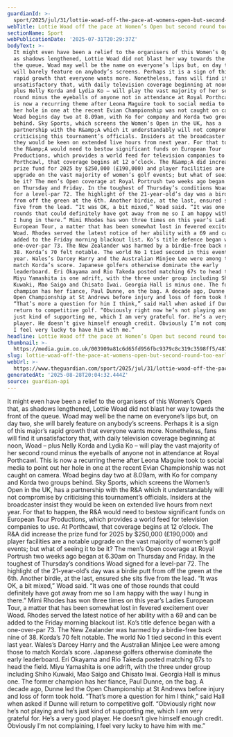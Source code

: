 ```yaml
---
guardianId: >-
  sport/2025/jul/31/lottie-woad-off-the-pace-at-womens-open-but-second-round-too-early-for-tv
webTitle: Lottie Woad off the pace at Women’s Open but second round too early for TV
sectionName: Sport
webPublicationDate: '2025-07-31T20:29:37Z'
bodyText: >-
  It might even have been a relief to the organisers of this Women’s Open that,
  as shadows lengthened, Lottie Woad did not blast her way towards the front of
  the queue. Woad may well be the name on everyone’s lips but, on day two, she
  will barely feature on anybody’s screens. Perhaps it is a sign of this major’s
  rapid growth that everyone wants more. Nonetheless, fans will find it
  unsatisfactory that, with daily television coverage beginning at noon, Woad –
  plus Nelly Korda and Lydia Ko – will play the vast majority of her second
  round minus the eyeballs of anyone not in attendance at Royal Porthcawl. This
  is now a recurring theme after Leona Maguire took to social media to point out
  her hole in one at the recent Evian Championship was not caught on camera.
  Woad begins day two at 8.09am, with Ko for company and Korda two groups
  behind. Sky Sports, which screens the Women’s Open in the UK, has a
  partnership with the R&amp;A which it understandably will not compromise by
  criticising this tournament’s officials. Insiders at the broadcaster insist
  they would be keen on extended live hours from next year. For that to happen,
  the R&amp;A would need to bestow significant funds on European Tour
  Productions, which provides a world feed for television companies to use. At
  Porthcawl, that coverage begins at 12 o’clock. The R&amp;A did increase the
  prize fund for 2025 by $250,000 (£190,000) and player facilities are a notable
  upgrade on the vast majority of women’s golf events; but what of seeing it to
  be it? The men’s Open coverage at Royal Portrush two weeks ago began at 6.30am
  on Thursday and Friday. In the toughest of Thursday’s conditions Woad signed
  for a level-par 72. The highlight of the 21-year-old’s day was a birdie putt
  from off the green at the 6th. Another birdie, at the last, ensured she sits
  five from the lead. “It was OK, a bit mixed,” Woad said. “It was one of those
  rounds that could definitely have got away from me so I am happy with the way
  I hung in there.” Mimi Rhodes has won three times on this year’s Ladies
  European Tour, a matter that has been somewhat lost in fevered excitement over
  Woad. Rhodes served the latest notice of her ability with a 69 and can be
  added to the Friday morning blackout list. Ko’s title defence began with a
  one-over-par 73. The New Zealander was harmed by a birdie-free back nine of
  38. Korda’s 70 felt notable. The world No 1 tied second in this event last
  year. Wales’s Darcey Harry and the Australian Minjee Lee were among those to
  match Korda’s score. Japanese golfers otherwise dominate the early
  leaderboard. Eri Okayama and Rio Takeda posted matching 67s to head the field.
  Miyu Yamashita is one adrift, with the three under group including Shiho
  Kuwaki, Mao Saigo and Chisato Iwai. Georgia Hall is minus one. The former
  champion has her fiance, Paul Dunne, on the bag. A decade ago, Dunne led the
  Open Championship at St Andrews before injury and loss of form took hold.
  “That’s more a question for him I think,” said Hall when asked if Dunne will
  return to competitive golf. “Obviously right now he’s not playing and he’s
  just kind of supporting me, which I am very grateful for. He’s a very good
  player. He doesn’t give himself enough credit. Obviously I’m not complaining,
  I feel very lucky to have him with me.”
headline: Lottie Woad off the pace at Women’s Open but second round too early for TV
thumbnail: >-
  https://media.guim.co.uk/003909a81c6d65fd956fbc9379c8c319c3598ff5/487_0_5255_4204/500.jpg
slug: lottie-woad-off-the-pace-at-womens-open-but-second-round-too-early-for-tv
webUrl: >-
  https://www.theguardian.com/sport/2025/jul/31/lottie-woad-off-the-pace-at-womens-open-but-second-round-too-early-for-tv
generatedAt: '2025-08-28T20:04:32.444Z'
source: guardian-api
---
```

It might even have been a relief to the organisers of this Women’s Open that, as shadows lengthened, Lottie Woad did not blast her way towards the front of the queue. Woad may well be the name on everyone’s lips but, on day two, she will barely feature on anybody’s screens. Perhaps it is a sign of this major’s rapid growth that everyone wants more. Nonetheless, fans will find it unsatisfactory that, with daily television coverage beginning at noon, Woad – plus Nelly Korda and Lydia Ko – will play the vast majority of her second round minus the eyeballs of anyone not in attendance at Royal Porthcawl. This is now a recurring theme after Leona Maguire took to social media to point out her hole in one at the recent Evian Championship was not caught on camera. Woad begins day two at 8.09am, with Ko for company and Korda two groups behind. Sky Sports, which screens the Women’s Open in the UK, has a partnership with the R&amp;A which it understandably will not compromise by criticising this tournament’s officials. Insiders at the broadcaster insist they would be keen on extended live hours from next year. For that to happen, the R&amp;A would need to bestow significant funds on European Tour Productions, which provides a world feed for television companies to use. At Porthcawl, that coverage begins at 12 o’clock. The R&amp;A did increase the prize fund for 2025 by $250,000 (£190,000) and player facilities are a notable upgrade on the vast majority of women’s golf events; but what of seeing it to be it? The men’s Open coverage at Royal Portrush two weeks ago began at 6.30am on Thursday and Friday. In the toughest of Thursday’s conditions Woad signed for a level-par 72. The highlight of the 21-year-old’s day was a birdie putt from off the green at the 6th. Another birdie, at the last, ensured she sits five from the lead. “It was OK, a bit mixed,” Woad said. “It was one of those rounds that could definitely have got away from me so I am happy with the way I hung in there.” Mimi Rhodes has won three times on this year’s Ladies European Tour, a matter that has been somewhat lost in fevered excitement over Woad. Rhodes served the latest notice of her ability with a 69 and can be added to the Friday morning blackout list. Ko’s title defence began with a one-over-par 73. The New Zealander was harmed by a birdie-free back nine of 38. Korda’s 70 felt notable. The world No 1 tied second in this event last year. Wales’s Darcey Harry and the Australian Minjee Lee were among those to match Korda’s score. Japanese golfers otherwise dominate the early leaderboard. Eri Okayama and Rio Takeda posted matching 67s to head the field. Miyu Yamashita is one adrift, with the three under group including Shiho Kuwaki, Mao Saigo and Chisato Iwai. Georgia Hall is minus one. The former champion has her fiance, Paul Dunne, on the bag. A decade ago, Dunne led the Open Championship at St Andrews before injury and loss of form took hold. “That’s more a question for him I think,” said Hall when asked if Dunne will return to competitive golf. “Obviously right now he’s not playing and he’s just kind of supporting me, which I am very grateful for. He’s a very good player. He doesn’t give himself enough credit. Obviously I’m not complaining, I feel very lucky to have him with me.”

